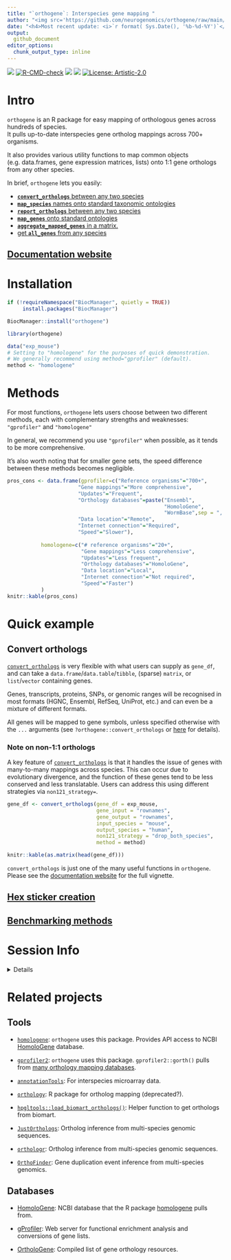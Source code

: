 ```yaml
---
title: "`orthogene`: Interspecies gene mapping " 
author: "<img src='https://github.com/neurogenomics/orthogene/raw/main/inst/hex/orthogene.png' height='400'> <h4>Author: <i>Brian M. Schilder</i></h4>" 
date: "<h4>Most recent update: <i>`r format( Sys.Date(), '%b-%d-%Y')`</i></h4>"
output:
  github_document 
editor_options: 
  chunk_output_type: inline
---
```


<!-- badges: start -->
<!-- badger::badge_codecov() -->
<!-- copied from MungeSumstats README.Rmd -->
<!-- badger::badge_lifecycle("stable", "green") -->
<!-- badger::badge_last_commit()  -->
<!-- badger::badge_license() -->
[![](https://codecov.io/gh/neurogenomics/orthogene/branch/main/graph/badge.svg)](https://codecov.io/gh/neurogenomics/orthogene)
[![R-CMD-check](https://github.com/neurogenomics/MungeSumstats/workflows/R-full/badge.svg)](https://github.com/neurogenomics/MungeSumstats/actions)
[![](https://img.shields.io/badge/lifecycle-stable-green.svg)](https://lifecycle.r-lib.org/articles/stages.html#stable)
[![](https://img.shields.io/github/last-commit/neurogenomics/orthogene.svg)](https://github.com/neurogenomics/orthogene/commits/main)
[![License: Artistic-2.0](https://img.shields.io/badge/license-Artistic--2.0-blue.svg)](https://cran.r-project.org/web/licenses/Artistic-2.0)
<!-- badges: end --> 


# Intro 

`orthogene` is an R package for easy mapping of orthologous genes 
across hundreds of species.   
It pulls up-to-date interspecies gene ortholog mappings across 700+ organisms. 

It also provides various utility functions to map common objects 
(e.g. data.frames, gene expression matrices, lists) 
onto 1:1 gene orthologs from any other species. 

In brief, `orthogene` lets you easily: 

- [**`convert_orthologs`** between any two species](https://neurogenomics.github.io/orthogene/articles/orthogene#convert-orthologs) 
- [**`map_species`** names onto standard taxonomic ontologies](https://neurogenomics.github.io/orthogene/articles/orthogene#map-species)  
- [**`report_orthologs`** between any two species](https://neurogenomics.github.io/orthogene/articles/orthogene#report-orthologs) 
- [**`map_genes`** onto standard ontologies](https://neurogenomics.github.io/orthogene/articles/orthogene#map-genes) 
- [**`aggregate_mapped_genes`** in a matrix.](https://neurogenomics.github.io/orthogene/articles/orthogene#aggregate-mapped-genes)  
- [get **`all_genes`** from any species](https://neurogenomics.github.io/orthogene/articles/orthogene#get-all-genes) 

## [Documentation website](https://neurogenomics.github.io/orthogene/) 

# Installation

```r
if (!requireNamespace("BiocManager", quietly = TRUE))
     install.packages("BiocManager")

BiocManager::install("orthogene")
```

```r
library(orthogene)

data("exp_mouse")
# Setting to "homologene" for the purposes of quick demonstration.
# We generally recommend using method="gprofiler" (default).
method <- "homologene"  
```

# Methods 

For most functions, `orthogene` lets users choose between two different methods,
each with complementary strengths and weaknesses: 
`"gprofiler"` and `"homologene"` 

In general, we recommend you use `"gprofiler"` when possible, 
as it tends to be more comprehensive. 

It's also worth noting that for smaller gene sets, 
the speed difference between these methods becomes negligible. 

```r
pros_cons <- data.frame(gprofiler=c("Reference organisms"="700+",
                       "Gene mappings"="More comprehensive",
                       "Updates"="Frequent", 
                       "Orthology databases"=paste("Ensembl",
                                                   "HomoloGene",
                                                   "WormBase",sep = ", "),
                       "Data location"="Remote",
                       "Internet connection"="Required",
                       "Speed"="Slower"),
                       
           homologene=c("# reference organisms"="20+", 
                        "Gene mappings"="Less comprehensive",
                        "Updates"="Less frequent",
                        "Orthology databases"="HomoloGene",
                        "Data location"="Local",
                        "Internet connection"="Not required",
                        "Speed"="Faster")
           )
knitr::kable(pros_cons)
```



# Quick example

## Convert orthologs 

[`convert_orthologs`](https://neurogenomics.github.io/orthogene/reference/convert_orthologs.html) 
is very flexible with what users can supply as `gene_df`,
and can take a `data.frame`/`data.table`/`tibble`, (sparse) `matrix`, 
or `list`/`vector` containing genes.

Genes, transcripts, proteins, SNPs, or genomic ranges will be recognised in 
most formats (HGNC, Ensembl, RefSeq, UniProt, etc.) 
and can even be a mixture of different formats. 

All genes will be mapped to gene symbols, unless specified otherwise with the
`...` arguments (see `?orthogene::convert_orthologs` or [here
](https://neurogenomics.github.io/orthogene/reference/convert_orthologs.html) 
for details).  

### Note on non-1:1 orthologs 

A key feature of 
[`convert_orthologs`](https://neurogenomics.github.io/orthogene/reference/convert_orthologs.html) 
is that it handles the issue of genes with many-to-many mappings across species. 
This can occur due to evolutionary divergence, and the function of these genes 
tend to be less conserved and less translatable. 
Users can address this using different strategies via `non121_strategy=`.

```r
gene_df <- convert_orthologs(gene_df = exp_mouse,
                             gene_input = "rownames", 
                             gene_output = "rownames", 
                             input_species = "mouse",
                             output_species = "human",
                             non121_strategy = "drop_both_species",
                             method = method) 

knitr::kable(as.matrix(head(gene_df)))
```

`convert_orthologs` is just one of the many useful functions in `orthogene`. 
Please see the
[documentation website](https://neurogenomics.github.io/orthogene/articles/orthogene) 
for the full vignette.


## [Hex sticker creation](https://neurogenomics.github.io/orthogene/inst/hex/hexSticker.html)

## [Benchmarking methods](https://neurogenomics.github.io/orthogene/inst/benchmark/benchmarks.html)

# Session Info 

<details> 

```r
utils::sessionInfo()
```

</details>  


# Related projects

## Tools 

- [`homologene`](https://github.com/oganm/homologene): 
`orthogene` uses this package. Provides API access to NCBI
[HomoloGene](https://www.ncbi.nlm.nih.gov/homologene) database. 

- [`gprofiler2`](https://cran.r-project.org/web/packages/gprofiler2/vignettes/gprofiler2.html): 
`orthogene` uses this package. `gprofiler2::gorth()` pulls from 
[many orthology mapping databases](https://biit.cs.ut.ee/gprofiler/page/organism-list).  

- [`annotationTools`](https://www.bioconductor.org/packages/release/bioc/html/annotationTools.html): 
For interspecies microarray data.  

- [`orthology`](https://www.leibniz-hki.de/en/orthology-r-package.html): 
R package for ortholog mapping (deprecated?). 

- [`hpgltools::load_biomart_orthologs()`](https://rdrr.io/github/elsayed-lab/hpgltools/man/load_biomart_orthologs.html): 
Helper function to get orthologs from biomart. 

- [`JustOrthologs`](https://github.com/ridgelab/JustOrthologs/): 
Ortholog inference from multi-species genomic sequences. 

- [`orthologr`](https://github.com/drostlab/orthologr): 
Ortholog inference from multi-species genomic sequences.  

- [`OrthoFinder`](https://github.com/davidemms/OrthoFinder): 
Gene duplication event inference from multi-species genomics.  


## Databases  

- [HomoloGene](https://www.ncbi.nlm.nih.gov/homologene): 
NCBI database that the R package 
[homologene](https://github.com/oganm/homologene) pulls from.   

- [gProfiler](https://biit.cs.ut.ee/gprofiler): 
Web server for functional enrichment analysis and conversions of gene lists.  

- [OrtholoGene](http://orthologene.org/resources.html): 
Compiled list of gene orthology resources. 

